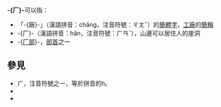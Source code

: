 {{Not|ㄏ}}'''-{厂}-'''可以指：
* 「-{廠}-」（漢語拼音：chǎng，注音符號：ㄔㄤˇ）的[[簡體字|簡體字]]，[[工廠|工廠]]的[[簡稱|簡稱]]
* -{厂}-（漢語拼音：hǎn，注音符號：ㄏㄢˇ），山邊可以居住人的崖洞
* -{[[厂部|厂部]]}-，[[部首|部首]]之一

== 參見 ==
* ㄏ，注音符號之一，等於拼音的h。
*{{Lookfrom|廠}}
* {{Lookfrom|厂}}

{{disambig|Cat=一字消歧義}}